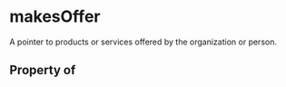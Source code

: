# makesOffer

A pointer to products or services offered by the organization or person.

## Property of



